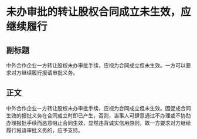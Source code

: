# 未办审批的转让股权合同成立未生效，应继续履行
## 副标题
中外合作企业一方转让股权未办审批手续，应视为合同成立但未生效。一方可以要求对方继续履行报请审批义务。
## 正文
中外合作企业一方转让股权未办审批手续，应视为合同成立但未生效。因促成合同生效的报批义务在合同成立时即已产生，否则，当事人可肆意通过不办理或不协助办理报批手续而恶意阻止合同生效，显然违背诚实信用原则，故一方要求对方继续履行报请审批义务的，应予支持。